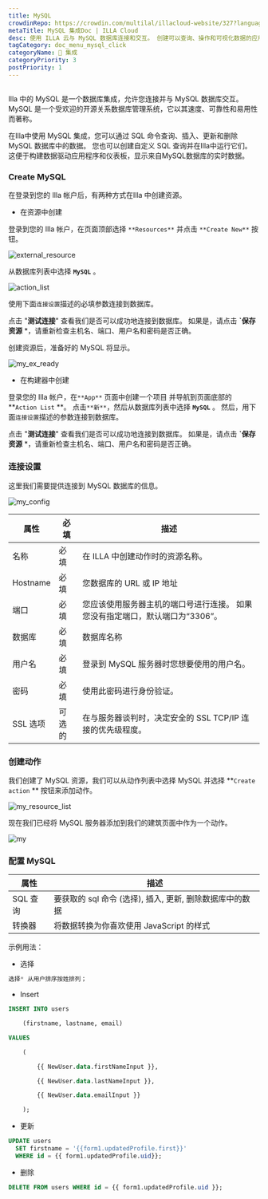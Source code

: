 ```yaml
---
title: MySQL
crowdinRepo: https://crowdin.com/multilal/illacloud-website/327?languages=zhcn&filter=basic&value=0
metaTitle: MySQL 集成Doc | ILLA Cloud
desc: 使用 ILLA 云与 MySQL 数据库连接和交互。 创建可以查询、操作和可视化数据的应用。 自动化并优化数据工作流。
tagCategory: doc_menu_mysql_click
categoryName: 🔨 集成
categoryPriority: 3
postPriority: 1
---
```


## <h2 hidden>MySQL是什么？</h2>

Illa 中的 MySQL 是一个数据库集成，允许您连接并与 MySQL 数据库交互。 MySQL 是一个受欢迎的开源关系数据库管理系统，它以其速度、可靠性和易用性而著称。

在Illa中使用 MySQL 集成，您可以通过 SQL 命令查询、插入、更新和删除MySQL 数据库中的数据。 您也可以创建自定义 SQL 查询并在Illa中运行它们。 这便于构建数据驱动应用程序和仪表板，显示来自MySQL数据库的实时数据。

### Create MySQL

在登录到您的 Illa 帐户后，有两种方式在Illa 中创建资源。

-   在资源中创建

登录到您的 Illa 帐户，在页面顶部选择 `**Resources**` 并点击 `**Create New**` 按钮。

![external_resource](https://cdn.illacloud.com/official-website/img/docs/external_resource.png)

从数据库列表中选择 **`MySQL`** 。

![action_list](https://cdn.illacloud.com/official-website/img/docs/action_list.png)

使用下面`连接设置`描述的必填参数连接到数据库。

点击 "**测试连接**" 查看我们是否可以成功地连接到数据库。 如果是，请点击 **\`保存资源** \*，请重新检查主机名、端口、用户名和密码是否正确。

创建资源后，准备好的 MySQL 将显示。

![my_ex_ready](https://cdn.illacloud.com/official-website/img/docs/my_ex_ready.png)

-   在构建器中创建

登录您的 Illa 帐户，在`**App**` 页面中创建一个项目 并导航到页面底部的 **`Action List` **。 点击`**新**`，然后从数据库列表中选择 **`MySQL`** 。 然后，用下面`连接设置`描述的参数连接到数据库。

点击 "**测试连接**" 查看我们是否可以成功地连接到数据库。 如果是，请点击 **\`保存资源** \*，请重新检查主机名、端口、用户名和密码是否正确。

### 连接设置

这里我们需要提供连接到 MySQL 数据库的信息。

![my_config](https://cdn.illacloud.com/official-website/img/docs/my_config.png)

| 属性          | 必填  | 描述                                                                                                        |
| ----------- | --- | --------------------------------------------------------------------------------------------------------- |
| 名称          | 必填  | 在 ILLA 中创建动作时的资源名称。                                                                                       |
| Hostname    | 必填  | 您数据库的 URL 或 IP 地址                                                                                         |
| 端口          | 必填  | 您应该使用服务器主机的端口号进行连接。 如果您没有指定端口，默认端口为“3306”。                                                                |
| 数据库         | 必填  | 数据库名称                                                                                                     |
| 用户名         | 必填  | 登录到 MySQL 服务器时您想要使用的用户名。                                                                                  |
| 密码          | 必填  | 使用此密码进行身份验证。                                                                                              |
| SSL 选项      | 可选的 | 在与服务器谈判时，决定安全的 SSL TCP/IP 连接的优先级程度。                                                                       |

### 创建动作

我们创建了 MySQL 资源，我们可以从动作列表中选择 MySQL 并选择 **`Create action` ** 按钮来添加动作。

![my_resource_list](https://cdn.illacloud.com/official-website/img/docs/my_resource_list.png)

现在我们已经将 MySQL 服务器添加到我们的建筑页面中作为一个动作。

![my](https://cdn.illacloud.com/official-website/img/docs/my.png)

### 配置 MySQL

| 属性       | 描述                                                               |
| -------- | ---------------------------------------------------------------- |
| SQL 查询   | 要获取的 sql 命令 (选择), 插入, 更新, 删除数据库中的数据                              |
| 转换器      | 将数据转换为你喜欢使用 JavaScript 的样式                                       |

示例用法：

-   选择

```sql
选择* 从用户排序按姓排列；
```

-   Insert

```sql
INSERT INTO users

	(firstname, lastname, email)

VALUES

	(

		{{ NewUser.data.firstNameInput }},

		{{ NewUser.data.lastNameInput }},

		{{ NewUser.data.emailInput }}

	);
```

-   更新

```sql
UPDATE users
  SET firstname = '{{form1.updatedProfile.first}}'
  WHERE id = {{ form1.updatedProfile.uid}};
```

-   删除

```sql
DELETE FROM users WHERE id = {{ form1.updatedProfile.uid }};
```

